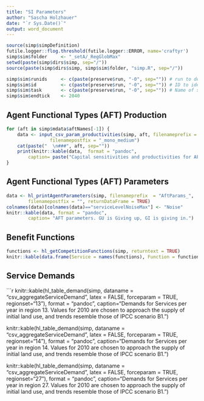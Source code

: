 ---
title: "SI Parameters"
author: "Sascha Holzhauer"
date: "`r Sys.Date()`"
output: word_document
---


```{r, echo=FALSE, warnings=FALSE, message=FALSE, results='hide'}
source(simp$simpDefinition)
futile.logger::flog.threshold(futile.logger::ERROR, name='craftyr')
simp$sim$folder 	<- "_setA/_RegGlobMax"
setwd(paste(simp$dirs$simp, sep="/"))
source(paste(simp$dirs$simp, simp$sim$folder, "simp.R", sep="/"))

simp$sim$runids 	<- c(paste(preserve$run, "-0", sep=""))	# run to deal with
simp$sim$id			<- c(paste(preserve$run, "-0", sep=""))	# ID to identify specific data collections (e.g. regions)
simp$sim$task		<- c(paste(preserve$run, "-0", sep=""))	# Name of surrounding folder, usually a description of task 
simp$sim$endtick	<- 2040
```

## Agent Functional Types (AFT) Production
```{r, echo=FALSE, warnings=TRUE, message=TRUE, results='asis'}

for (aft in simp$mdata$aftNames[-1]) {
	data <- input_csv_param_productivities(simp, aft, filenameprefix = "AftProduction_",
				filenamepostfix = "_mono_medium")
	cat(paste("  \n###", aft, sep=""))
	print(knitr::kable(data,  format = "pandoc", 
		caption= paste("Capital sensitivities and productivities for AFT", aft)))	
}	
```

## Agent Functional Types (AFT) Parameters
```{r, echo=FALSE, warnings=TRUE, message=TRUE, results='asis'}
data <- hl_printAgentParameters(simp, filenameprefix  = "AftParams_",
		filenamepostfix = "", returnDataFrame = TRUE)
colnames(data)[colnames(data)=="serviceLevelNoiseMax"] <- "Noise"
knitr::kable(data, format = "pandoc", 
		caption= "AFT parameters. GU is Giving up, GI is giving in.")
```

## Benefit Functions
```{r, echo=FALSE, warnings=TRUE, message=TRUE, results='asis'}
functions <- hl_getCompetitionFunctions(simp, returntext = TRUE)
knitr::kable(data.frame(Service = names(functions), Function = functions), row.names = FALSE)
```

## Service Demands
```{r, echo=FALSE, warnings=TRUE, message=TRUE, results='asis'}

 knitr::kable(hl_table_demand(simp, dataname = "csv_aggregateServiceDemand", latex = FALSE, 
	forceparam = TRUE, regionset="13"), format = "pandoc",
caption="Demands for Services per year in region 13. Values for 2010 are chosen to approach the supply of initial land use,
		and trends resemble those of IPCC scenario B1.")
		
knitr::kable(hl_table_demand(simp, dataname = "csv_aggregateServiceDemand", latex = FALSE, 
	forceparam = TRUE, regionset="14"), format = "pandoc",
caption="Demands for Services per year in region 14. Values for 2010 are chosen to approach the supply of initial land use,
		and trends resemble those of IPCC scenario B1.")
		
knitr::kable(hl_table_demand(simp, dataname = "csv_aggregateServiceDemand", latex = FALSE, 
	forceparam = TRUE, regionset="27"), format = "pandoc",
caption="Demands for Services per year in region 27. Values for 2010 are chosen to approach the supply of initial land use,
		and trends resemble those of IPCC scenario B1.")